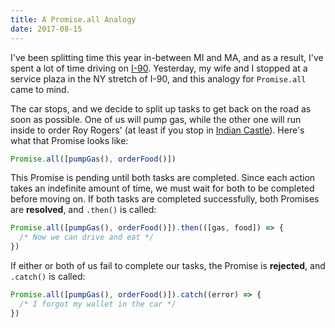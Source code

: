 ```yaml
---
title: A Promise.all Analogy
date: 2017-08-15
---
```


I've been splitting time this year in-between MI and MA, and as a result, I've
spent a lot of time driving on
[I-90](https://en.wikipedia.org/wiki/Interstate_90). Yesterday, my wife and I
stopped at a service plaza in the NY stretch of I-90, and this analogy for
`Promise.all` came to mind.

The car stops, and we decide to split up tasks to get back on the road as soon
as possible. One of us will pump gas, while the other one will run inside to
order Roy Rogers' (at least if you stop in
[Indian Castle](http://www.thruway.ny.gov/travelers/travelplazas/tp-indiancastle.html)).
Here's what that Promise looks like:

```js
Promise.all([pumpGas(), orderFood()])
```

This Promise is pending until both tasks are completed. Since each action takes
an indefinite amount of time, we must wait for both to be completed before
moving on. If both tasks are completed successfully, both Promises are
**resolved**, and `.then()` is called:

```js
Promise.all([pumpGas(), orderFood()]).then(([gas, food]) => {
  /* Now we can drive and eat */
})
```

If either or both of us fail to complete our tasks, the Promise is **rejected**,
and `.catch()` is called:

```js
Promise.all([pumpGas(), orderFood()]).catch((error) => {
  /* I forgot my wallet in the car */
})
```
